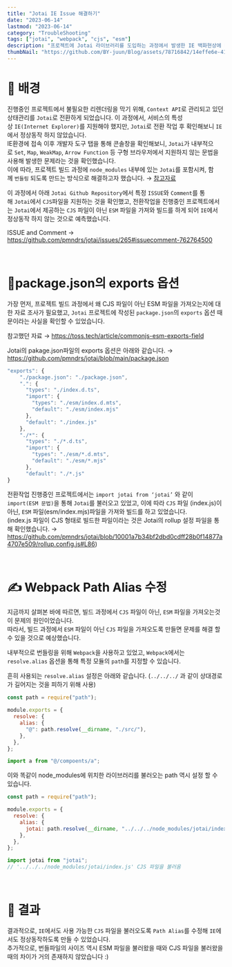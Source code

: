 ```yaml
---
title: "Jotai IE Issue 해결하기"
date: "2023-06-14"
lastmod: "2023-06-14"
category: "TroubleShooting"
tags: ["jotai", "webpack", "cjs", "esm"]
description: "프로젝트에 Jotai 라이브러리를 도입하는 과정에서 발생한 IE 백화현상에 대해 해결한 과정을 다룬 포스트입니다."
thumbNail: "https://github.com/BY-juun/Blog/assets/78716842/14effe6e-417b-47ab-bbbd-3841aa4bef22"
---
```


# 🌃 배경

진행중인 프로젝트에서 불필요한 리렌더링을 막기 위해, `Context API`로 관리되고 있던 상태관리를 `Jotai`로 전환하게 되었습니다.
이 과정에서, 서비스의 특성 상 `IE(Internet Explorer)`를 지원해야 했지만, `Jotai`로 전환 작업 후 확인해보니 `IE`에서 정상동작 하지 않았습니다.  
IE환경에 접속 이후 개발자 도구 탭을 통해 콘솔창을 확인해보니, `Jotai`가 내부적으로 `Set`, `Map`, `WeakMap`, `Arrow Function` 등 구형 브라우저에서 지원하지 않는 문법을 사용해 발생한 문제라는 것을 확인했습니다.  
이에 따라, 프로젝트 빌드 과정에 `node_modules` 내부에 있는 `Jotai`를 포함시켜, 함께 `번들링` 되도록 만드는 방식으로 해결하고자 했습니다. → <a href="https://tech.kakao.com/2020/12/01/frontend-growth-02/">참고자료</a>

이 과정에서 아래 `Jotai Github Repository`에서 특정 `ISSUE`와 `Comment`를 통해 `Jotai`에서 `CJS`파일을 지원하는 것을 확인했고, 전환작업을 진행중인 프로젝트에서는 `Jotai`에서 제공하는 `CJS` 파일이 아닌 `ESM` 파일을 가져와 빌드를 하게 되어 `IE`에서 정상동작 하지 않는 것으로 예측했습니다.

ISSUE and Comment → <a href="https://github.com/pmndrs/jotai/issues/265#issuecomment-762764500">https://github.com/pmndrs/jotai/issues/265#issuecomment-762764500</a>

<br />

# 🚪package.json의 exports 옵션

가장 먼저, 프로젝트 빌드 과정에서 왜 CJS 파일이 아닌 ESM 파일을 가져오는지에 대한 자료 조사가 필요했고, `Jotai` 프로젝트에 작성된 `package.json`의 `exports` 옵션 때문이라는 사실을 확인할 수 있었습니다.

참고했던 자료 → <a href="https://toss.tech/article/commonjs-esm-exports-field">https://toss.tech/article/commonjs-esm-exports-field</a>

Jotai의 pakage.json파일의 exports 옵션은 아래와 같습니다. → <a href="https://github.com/pmndrs/jotai/blob/main/package.json">https://github.com/pmndrs/jotai/blob/main/package.json</a>

```js title="package.json"
"exports": {
    "./package.json": "./package.json",
    ".": {
      "types": "./index.d.ts",
      "import": {
        "types": "./esm/index.d.mts",
        "default": "./esm/index.mjs"
      },
      "default": "./index.js"
    },
    "./*": {
      "types": "./*.d.ts",
      "import": {
        "types": "./esm/*.d.mts",
        "default": "./esm/*.mjs"
      },
      "default": "./*.js"
}
```

전환작업 진행중인 프로젝트에서는 `import jotai from ‘jotai’` 와 같이 `import(ESM 문법)`을 통해 `Jotai`를 불러오고 있었고, 이에 따라 `CJS` 파일 (index.js)이 아닌, `ESM` 파일(esm/index.mjs)파일을 가져와 빌드를 하고 있었습니다.  
(index.js 파일이 CJS 형태로 빌드한 파일이라는 것은 Jotai의 rollup 설정 파일을 통해 확인했습니다. → <a href="https://github.com/pmndrs/jotai/blob/10001a7b34bf2dbd0cdff28b0f14877a4707e509/rollup.config.js#L86">https://github.com/pmndrs/jotai/blob/10001a7b34bf2dbd0cdff28b0f14877a4707e509/rollup.config.js#L86</a>)

<br />

# ✍️ Webpack Path Alias 수정

지금까지 살펴본 바에 따르면, 빌드 과정에서 `CJS` 파일이 아닌, `ESM` 파일을 가져오는것이 문제의 원인이었습니다.  
따라서, 빌드 과정에서 `ESM` 파일이 아닌 `CJS` 파일을 가져오도록 만들면 문제를 해결 할 수 있을 것으로 예상했습니다.

내부적으로 번들링을 위해 `Webpack`을 사용하고 있었고, `Webpack`에서는 `resolve.alias` 옵션을 통해 특정 모듈의 `path`를 지정할 수 있습니다.

흔히 사용되는 `resolve.alias` 설정은 아래와 같습니다. (`../../../` 과 같이 상대경로가 길어지는 것을 피하기 위해 사용)

```js
const path = require("path");

module.exports = {
  resolve: {
    alias: {
      "@": path.resolve(__dirname, "./src/"),
    },
  },
};

import a from "@/compoents/a";
```

이와 똑같이 node_modules에 위치한 라이브러리를 불러오는 path 역시 설정 할 수 있습니다.

```js
const path = require("path");

module.exports = {
  resolve: {
    alias: {
      jotai: path.resolve(__dirname, "../../../node_modules/jotai/index.js"),
    },
  },
};

import jotai from "jotai";
// '../../../node_modules/jotai/index.js' CJS 파일을 불러옴
```

<br />

# 🙌 결과

결과적으로, `IE`에서도 사용 가능한 `CJS` 파일을 불러오도록 `Path Alias`를 수정해 `IE`에서도 정상동작하도록 만들 수 있었습니다.  
추가적으로, 번들파일의 사이즈 역시 ESM 파일을 불러왔을 때와 CJS 파일을 불러왔을 때의 차이가 거의 존재하지 않았습니다 :)
